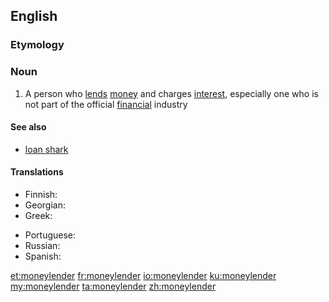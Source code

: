 ==English==

===Etymology===
{{compound|money|lender|lang=en}}

===Noun===
{{en-noun}}

# A person who [[lend]]s [[money]] and charges [[interest]], especially one who is not part of the official [[financial]] industry

====See also====
* [[loan shark]]

====Translations====
{{trans-top|person who lends money}}
* Finnish: {{t+|fi|rahanlainaaja}}
* Georgian: {{t|ka|მევახშე}}
* Greek: {{t+|el|τοκιστής|m}}
{{trans-mid}}
* Portuguese: {{t|pt|agiota|c}}
* Russian: {{t+|ru|ростовщи́к|m}}
* Spanish: {{t|es|prestamista|m|f}}
{{trans-bottom}}

[[et:moneylender]]
[[fr:moneylender]]
[[io:moneylender]]
[[ku:moneylender]]
[[my:moneylender]]
[[ta:moneylender]]
[[zh:moneylender]]